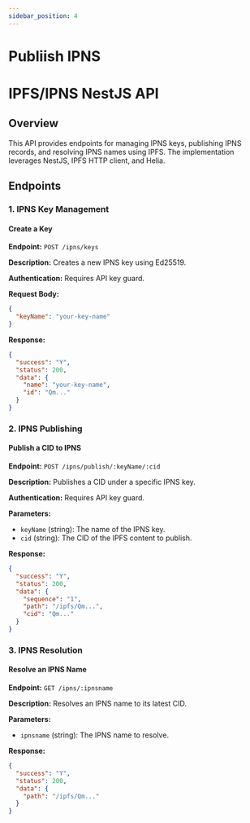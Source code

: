 ```yaml
---
sidebar_position: 4
---
```


# Publiish IPNS

# IPFS/IPNS NestJS API

## Overview
This API provides endpoints for managing IPNS keys, publishing IPNS records, and resolving IPNS names using IPFS. The implementation leverages NestJS, IPFS HTTP client, and Helia.

## Endpoints

### 1. IPNS Key Management

#### Create a Key
**Endpoint:** `POST /ipns/keys`

**Description:**
Creates a new IPNS key using Ed25519.

**Authentication:** Requires API key guard.

**Request Body:**
```json
{
  "keyName": "your-key-name"
}
```

**Response:**
```json
{
  "success": "Y",
  "status": 200,
  "data": {
    "name": "your-key-name",
    "id": "Qm..."
  }
}
```

### 2. IPNS Publishing

#### Publish a CID to IPNS
**Endpoint:** `POST /ipns/publish/:keyName/:cid`

**Description:**
Publishes a CID under a specific IPNS key.

**Authentication:** Requires API key guard.

**Parameters:**
- `keyName` (string): The name of the IPNS key.
- `cid` (string): The CID of the IPFS content to publish.

**Response:**
```json
{
  "success": "Y",
  "status": 200,
  "data": {
    "sequence": "1",
    "path": "/ipfs/Qm...",
    "cid": "Qm..."
  }
}
```

### 3. IPNS Resolution

#### Resolve an IPNS Name
**Endpoint:** `GET /ipns/:ipnsname`

**Description:**
Resolves an IPNS name to its latest CID.

**Parameters:**
- `ipnsname` (string): The IPNS name to resolve.

**Response:**
```json
{
  "success": "Y",
  "status": 200,
  "data": {
    "path": "/ipfs/Qm..."
  }
}
```
